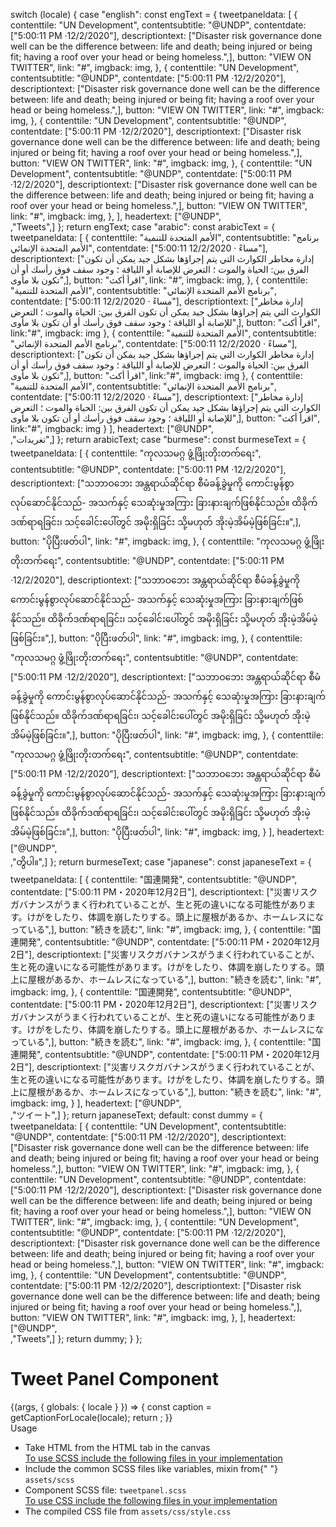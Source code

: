 
  switch (locale) {
    case "english":
      const engText = {
        tweetpaneldata: [
          {
            contenttile: "UN Development",
            contentsubtitle: "@UNDP",
            contentdate: ["5:00:11 PM ·12/2/2020"],
            descriptiontext:
              ["Disaster risk governance done well can be the difference between: life and death; being injured or being fit; having a roof over your head or being homeless.",<Link variant='animated' label='https://bit.ly/2FWFsqH' />],
            button: "VIEW ON TWITTER",
            link: "#",
            imgback: img,
          },
          {
            contenttile: "UN Development",
            contentsubtitle: "@UNDP",
            contentdate: ["5:00:11 PM ·12/2/2020"],
            descriptiontext:
              ["Disaster risk governance done well can be the difference between: life and death; being injured or being fit; having a roof over your head or being homeless.",<Link variant='animated' label='https://bit.ly/2FWFsqH' />],
            button: "VIEW ON TWITTER",
            link: "#",
            imgback: img,
          },
          {
            contenttile: "UN Development",
            contentsubtitle: "@UNDP",
            contentdate: ["5:00:11 PM ·12/2/2020"],
            descriptiontext:
              ["Disaster risk governance done well can be the difference between: life and death; being injured or being fit; having a roof over your head or being homeless.",<Link variant='animated' label='https://bit.ly/2FWFsqH' />],
            button: "VIEW ON TWITTER",
            link: "#",
            imgback: img,
          },
          {
            contenttile: "UN Development",
            contentsubtitle: "@UNDP",
            contentdate: ["5:00:11 PM ·12/2/2020"],
            descriptiontext:
              ["Disaster risk governance done well can be the difference between: life and death; being injured or being fit; having a roof over your head or being homeless.",<Link variant='animated' label='https://bit.ly/2FWFsqH' />],
            button: "VIEW ON TWITTER",
            link: "#",
            imgback: img,
          },
        ],
        headertext: ["@UNDP",<br/>,"Tweets",<span className="twitter" />]
      };
      return engText;
    case "arabic":
      const arabicText = {
        tweetpaneldata: [
          {
            contenttile: "الأمم المتحدة للتنمية",
            contentsubtitle: "برنامج الأمم المتحدة الإنمائي",
            contentdate: ["5:00:11 مساءً · 12/2/2020"],
            descriptiontext:
             ["إدارة مخاطر الكوارث التي يتم إجراؤها بشكل جيد يمكن أن تكون الفرق بين: الحياة والموت ؛ التعرض للإصابة أو اللياقة ؛ وجود سقف فوق رأسك أو أن تكون بلا مأوى",<Link variant='animated' label='https://bit.ly/2FWFsqH' />],
            button: "اقرأ أكث",
            link: "#",
            imgback: img,
          },
          {
            contenttile: "الأمم المتحدة للتنمية",
            contentsubtitle: "برنامج الأمم المتحدة الإنمائي",
            contentdate: ["5:00:11 مساءً · 12/2/2020"],
            descriptiontext: ["إدارة مخاطر الكوارث التي يتم إجراؤها بشكل جيد يمكن أن تكون الفرق بين: الحياة والموت ؛ التعرض للإصابة أو اللياقة ؛ وجود سقف فوق رأسك أو أن تكون بلا مأوى",<Link variant='animated' label='https://bit.ly/2FWFsqH' />],
            button: "اقرأ أكث",
            link:"#",
            imgback: img
          },
          {
            contenttile: "الأمم المتحدة للتنمية",
            contentsubtitle: "برنامج الأمم المتحدة الإنمائي",
            contentdate: ["5:00:11 مساءً · 12/2/2020"],
            descriptiontext: ["إدارة مخاطر الكوارث التي يتم إجراؤها بشكل جيد يمكن أن تكون الفرق بين: الحياة والموت ؛ التعرض للإصابة أو اللياقة ؛ وجود سقف فوق رأسك أو أن تكون بلا مأوى",<Link variant='animated' label='https://bit.ly/2FWFsqH' />],
            button: "اقرأ أكث",
            link:"#",
            imgback: img
          },
          {
            contenttile: "الأمم المتحدة للتنمية",
            contentsubtitle: "برنامج الأمم المتحدة الإنمائي",
            contentdate: ["5:00:11 مساءً · 12/2/2020"],
            descriptiontext: ["إدارة مخاطر الكوارث التي يتم إجراؤها بشكل جيد يمكن أن تكون الفرق بين: الحياة والموت ؛ التعرض للإصابة أو اللياقة ؛ وجود سقف فوق رأسك أو أن تكون بلا مأوى",<Link variant='animated' label='https://bit.ly/2FWFsqH' />],
            button: "اقرأ أكث",
            link:"#",
            imgback: img
          }
        ],
        headertext: ["@UNDP",<br/>,"تغريدات",<span className="twitter" />]
      };
      return arabicText;
    case "burmese":
      const burmeseText = {
        tweetpaneldata: [
          {
            contenttile: "ကုလသမဂ္ဂ ဖွံ့ဖြိုးတိုးတက်ရေး",
            contentsubtitle: "@UNDP",
            contentdate: ["5:00:11 PM ·12/2/2020"],
            descriptiontext:
              ["သဘာဝဘေး အန္တရာယ်ဆိုင်ရာ စီမံခန့်ခွဲမှုကို ကောင်းမွန်စွာလုပ်ဆောင်နိုင်သည်- အသက်နှင့် သေဆုံးမှုအကြား ခြားနားချက်ဖြစ်နိုင်သည်။ ထိခိုက်ဒဏ်ရာရခြင်း၊ သင့်ခေါင်းပေါ်တွင် အမိုးရှိခြင်း သို့မဟုတ် အိုးမဲ့အိမ်မဲ့ဖြစ်ခြင်း။",<Link variant='animated' label='https://bit.ly/2FWFsqH' />],
            button: "ပိုပြီးဖတ်ပါ",
            link: "#",
            imgback: img,
          },
          {
            contenttile: "ကုလသမဂ္ဂ ဖွံ့ဖြိုးတိုးတက်ရေး",
            contentsubtitle: "@UNDP",
            contentdate: ["5:00:11 PM ·12/2/2020"],
            descriptiontext:
              ["သဘာဝဘေး အန္တရာယ်ဆိုင်ရာ စီမံခန့်ခွဲမှုကို ကောင်းမွန်စွာလုပ်ဆောင်နိုင်သည်- အသက်နှင့် သေဆုံးမှုအကြား ခြားနားချက်ဖြစ်နိုင်သည်။ ထိခိုက်ဒဏ်ရာရခြင်း၊ သင့်ခေါင်းပေါ်တွင် အမိုးရှိခြင်း သို့မဟုတ် အိုးမဲ့အိမ်မဲ့ဖြစ်ခြင်း။",<Link variant='animated' label='https://bit.ly/2FWFsqH' />],
            button: "ပိုပြီးဖတ်ပါ",
            link: "#",
            imgback: img,
          },
          {
            contenttile: "ကုလသမဂ္ဂ ဖွံ့ဖြိုးတိုးတက်ရေး",
            contentsubtitle: "@UNDP",
            contentdate: ["5:00:11 PM ·12/2/2020"],
            descriptiontext:
              ["သဘာဝဘေး အန္တရာယ်ဆိုင်ရာ စီမံခန့်ခွဲမှုကို ကောင်းမွန်စွာလုပ်ဆောင်နိုင်သည်- အသက်နှင့် သေဆုံးမှုအကြား ခြားနားချက်ဖြစ်နိုင်သည်။ ထိခိုက်ဒဏ်ရာရခြင်း၊ သင့်ခေါင်းပေါ်တွင် အမိုးရှိခြင်း သို့မဟုတ် အိုးမဲ့အိမ်မဲ့ဖြစ်ခြင်း။",<Link variant='animated' label='https://bit.ly/2FWFsqH' />],
            button: "ပိုပြီးဖတ်ပါ",
            link: "#",
            imgback: img,
          },
          {
            contenttile: "ကုလသမဂ္ဂ ဖွံ့ဖြိုးတိုးတက်ရေး",
            contentsubtitle: "@UNDP",
            contentdate: ["5:00:11 PM ·12/2/2020"],
            descriptiontext:
              ["သဘာဝဘေး အန္တရာယ်ဆိုင်ရာ စီမံခန့်ခွဲမှုကို ကောင်းမွန်စွာလုပ်ဆောင်နိုင်သည်- အသက်နှင့် သေဆုံးမှုအကြား ခြားနားချက်ဖြစ်နိုင်သည်။ ထိခိုက်ဒဏ်ရာရခြင်း၊ သင့်ခေါင်းပေါ်တွင် အမိုးရှိခြင်း သို့မဟုတ် အိုးမဲ့အိမ်မဲ့ဖြစ်ခြင်း။",<Link variant='animated' label='https://bit.ly/2FWFsqH' />],
            button: "ပိုပြီးဖတ်ပါ",
            link: "#",
            imgback: img,
          }
        ],
        headertext: ["@UNDP",<br/>,"တွိပါ။",<span className="twitter" />]
      };
      return burmeseText;
    case "japanese":
      const japaneseText = {
        tweetpaneldata: [
          {
            contenttile: "国連開発",
            contentsubtitle: "@UNDP",
            contentdate: ["5:00:11 PM・2020年12月2日"],
            descriptiontext:
              ["災害リスクガバナンスがうまく行われていることが、生と死の違いになる可能性があります。けがをしたり、体調を崩したりする。頭上に屋根があるか、ホームレスになっている",<Link variant='animated' label='https://bit.ly/2FWFsqH' />],
            button: "続きを読む",
            link: "#",
            imgback: img,
          },
          {
            contenttile: "国連開発",
            contentsubtitle: "@UNDP",
            contentdate: ["5:00:11 PM・2020年12月2日"],
            descriptiontext:
              ["災害リスクガバナンスがうまく行われていることが、生と死の違いになる可能性があります。けがをしたり、体調を崩したりする。頭上に屋根があるか、ホームレスになっている",<Link variant='animated' label='https://bit.ly/2FWFsqH' />],
            button: "続きを読む",
            link: "#",
            imgback: img,
          },
          {
            contenttile: "国連開発",
            contentsubtitle: "@UNDP",
            contentdate: ["5:00:11 PM・2020年12月2日"],
            descriptiontext:
              ["災害リスクガバナンスがうまく行われていることが、生と死の違いになる可能性があります。けがをしたり、体調を崩したりする。頭上に屋根があるか、ホームレスになっている",<Link variant='animated' label='https://bit.ly/2FWFsqH' />],
            button: "続きを読む",
            link: "#",
            imgback: img,
          },
          {
            contenttile: "国連開発",
            contentsubtitle: "@UNDP",
            contentdate: ["5:00:11 PM・2020年12月2日"],
            descriptiontext:
              ["災害リスクガバナンスがうまく行われていることが、生と死の違いになる可能性があります。けがをしたり、体調を崩したりする。頭上に屋根があるか、ホームレスになっている",<Link variant='animated' label='https://bit.ly/2FWFsqH' />],
            button: "続きを読む",
            link: "#",
            imgback: img,
          }
        ],
        headertext: ["@UNDP",<br/>,"ツイート",<span className="twitter" />]
      };
      return japaneseText;
    default:
      const dummy = {
        tweetpaneldata: [
          {
            contenttile: "UN Development",
            contentsubtitle: "@UNDP",
            contentdate: ["5:00:11 PM ·12/2/2020"],
            descriptiontext:
              ["Disaster risk governance done well can be the difference between: life and death; being injured or being fit; having a roof over your head or being homeless.",<Link variant='animated' label='https://bit.ly/2FWFsqH' />],
            button: "VIEW ON TWITTER",
            link: "#",
            imgback: img,
          },
          {
            contenttile: "UN Development",
            contentsubtitle: "@UNDP",
            contentdate: ["5:00:11 PM ·12/2/2020"],
            descriptiontext:
              ["Disaster risk governance done well can be the difference between: life and death; being injured or being fit; having a roof over your head or being homeless.",<Link variant='animated' label='https://bit.ly/2FWFsqH' />],
            button: "VIEW ON TWITTER",
            link: "#",
            imgback: img,
          },
          {
            contenttile: "UN Development",
            contentsubtitle: "@UNDP",
            contentdate: ["5:00:11 PM ·12/2/2020"],
            descriptiontext:
              ["Disaster risk governance done well can be the difference between: life and death; being injured or being fit; having a roof over your head or being homeless.",<Link variant='animated' label='https://bit.ly/2FWFsqH' />],
            button: "VIEW ON TWITTER",
            link: "#",
            imgback: img,
          },
          {
            contenttile: "UN Development",
            contentsubtitle: "@UNDP",
            contentdate: ["5:00:11 PM ·12/2/2020"],
            descriptiontext:
              ["Disaster risk governance done well can be the difference between: life and death; being injured or being fit; having a roof over your head or being homeless.",<Link variant='animated' label='https://bit.ly/2FWFsqH' />],
            button: "VIEW ON TWITTER",
            link: "#",
            imgback: img,
          },
        ],
        headertext: ["@UNDP",<br/>,"Tweets",<span className="twitter" />]
      };
      return dummy;
  }
};

<Meta title="Testing/Blocks/Tweet Panel" />

<style>{`
 .subheading {
    font-weight: 700;
    font-size: 24px;
    color: #031c2d;
    letter-spacing: 1.5px;
    line-height: 24px;
    margin-bottom: 12px;
    margin-top: 40px;
  }
  .sbdocs .sbdocs-p,
  .sbdocs .sbdocs-li{
    font-size: 1rem;
  }
`}</style>

# Tweet Panel Component

<Story name="Tweet Panel">
  {(args, { globals: { locale } }) => {
    const caption = getCaptionForLocale(locale);
    return <TweetPanel data={caption.tweetpaneldata} headertext={caption.headertext} {...args}></TweetPanel>;
  }}
</Story>

<div className="subheading">Usage</div>
<ul>
  <li>Take HTML from the HTML tab in the canvas</li>
  <u>To use SCSS include the following files in your implementation</u>
  <li>
    Include the common SCSS files like variables, mixin from{" "}
    <code>assets/scss</code>
  </li>
  <li>
    Component SCSS file: <code>tweetpanel.scss</code>
  </li>
  <u>To use CSS include the following files in your implementation</u>
  <li>
    The compiled CSS file from <code>assets/css/style.css</code>
  </li>
</ul>
